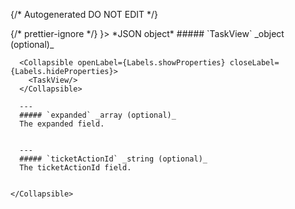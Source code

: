 {/* Autogenerated DO NOT EDIT  */}


<TabbedSection tabLabel='Status Code'>
  {/* prettier-ignore */}
  <Tab title={<StatusCode code={"200"} />}>
    *JSON object*
    <Collapsible openLabel={Labels.showProperties} closeLabel={Labels.hideProperties} defaultOpen={true}>
      ##### `TaskView` _object (optional)_

      <Collapsible openLabel={Labels.showProperties} closeLabel={Labels.hideProperties}>
        <TaskView/>
      </Collapsible>
        
      ---
      ##### `expanded` _array (optional)_
      The expanded field.
          
        
      ---
      ##### `ticketActionId` _string (optional)_
      The ticketActionId field.
          
        
    </Collapsible>
  </Tab>
</TabbedSection>
